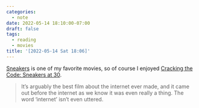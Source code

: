 ```yaml
---
categories:
  - note
date: 2022-05-14 18:10:00-07:00
draft: false
tags:
  - reading
  - movies
title: '[2022-05-14 Sat 18:06]'
---
```


[Sneakers](https://www.imdb.com/title/tt0105435/) is one of my favorite movies, so of course I enjoyed [Cracking the Code: Sneakers at 30](https://letterboxd.com/journal/cracking-the-code-sneakers/).

> It’s arguably the best film about the internet ever made, and it came out before the internet as we know it was even really a thing. The word ‘internet’ isn’t even uttered.
